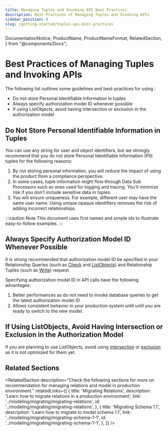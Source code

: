 ```yaml
---
title: Managing Tuples and Invoking API Best Practices
description: Best Practices of Managing Tuples and Invoking APIs
sidebar_position: 8
slug: /getting-started/tuples-api-best-practices
---
```


  DocumentationNotice,
  ProductName,
  ProductNameFormat,
  RelatedSection,
} from "@components/Docs";

# Best Practices of Managing Tuples and Invoking APIs

<DocumentationNotice />

The following list outlines some guidelines and best-practices for using <ProductName format={ProductNameFormat.ShortForm}/>:

- Do not store Personal Identifiable Information in tuples
- Always specify authorization model ID whenever possible
- If using ListObjects, avoid having intersection or exclusion in the authorization model

## Do Not Store Personal Identifiable Information in Tuples

You can use any string for user and object identifiers, but we strongly recommend that you do not store Personal Identifiable Information (PII) tuples for the following reasons:

1. By not storing personal information, you will reduce the impact of using the product from a compliance perspective.
2. In some cases, tuple information might flow through Data Sub Processors such as ones used for logging and tracing. You’ll minimize risk if you don’t include sensitive data in tuples.
3. You will ensure uniqueness. For example, different user may have the same user name. Using unique opaque identifiers removes the risk of adding incorrect relationships.

:::caution Note
This document uses first names and simple ids to illustrate easy-to-follow examples.
:::

## Always Specify Authorization Model ID Whenever Possible

It is strong recommended that authorization model ID be specified in your Relationship Queries (such as [Check](./perform-check.mdx) and [ListObjects](../interacting/relationship-queries.mdx#listobjects)) and Relationship Tuples (such as [Write](./update-tuples.mdx)) request.

Specifying authorization model ID in API calls have the following advantages:
1. Better performances as <ProductName format={ProductNameFormat.ShortForm}/> do not need to invoke database queries to get the latest authorization model ID 
2. Allows consistent behavior in your production system until until you are ready to switch to the new model.

## If Using ListObjects, Avoid Having Intersection or Exclusion in the Authorization Model

If you are planning to use ListObjects, avoid using [intersection](../configuration-language.mdx#the-intersection-operator) or [exclusion](../configuration-language.mdx#the-exclusion-operator) as it is not optimized for them yet.

## Related Sections

<RelatedSection
  description="Check the following sections for more on recommendation for managing relations and model in production environment."
  relatedLinks={[
    {
      title: 'Migrating Relations',
      description: 'Learn how to migrate relations in a production environment',
      link: '../modeling/migrating/migrating-relations',
      id: '../modeling/migrating/migrating-relations',
    },
    {
      title: 'Migrating Schema 1.1',
      description: 'Learn how to migrate to model schema 1.1',
      link: '../modeling/migrating/migrating-schema-1-1',
      id: '../modeling/migrating/migrating-schema-1-1',
    },
  ]}
/>
